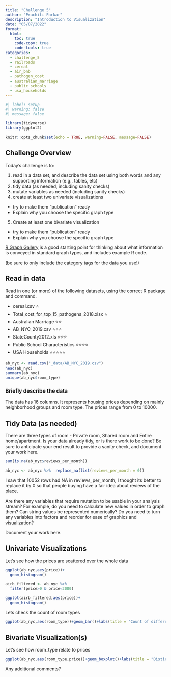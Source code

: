 ```yaml
---
title: "Challenge 5"
author: "Prachiti Parkar"
description: "Introduction to Visualization"
date: "05/07/2022"
format:
  html:
    toc: true
    code-copy: true
    code-tools: true
categories:
  - challenge_5
  - railroads
  - cereal
  - air_bnb
  - pathogen_cost
  - australian_marriage
  - public_schools
  - usa_households
---
```


```r
#| label: setup
#| warning: false
#| message: false

library(tidyverse)
library(ggplot2)

knitr::opts_chunk$set(echo = TRUE, warning=FALSE, message=FALSE)
```

## Challenge Overview

Today's challenge is to:

1)  read in a data set, and describe the data set using both words and any supporting information (e.g., tables, etc)
2)  tidy data (as needed, including sanity checks)
3)  mutate variables as needed (including sanity checks)
4)  create at least two univariate visualizations
   - try to make them "publication" ready
   - Explain why you choose the specific graph type
5)  Create at least one bivariate visualization
   - try to make them "publication" ready
   - Explain why you choose the specific graph type

[R Graph Gallery](https://r-graph-gallery.com/) is a good starting point for thinking about what information is conveyed in standard graph types, and includes example R code.

(be sure to only include the category tags for the data you use!)

## Read in data

Read in one (or more) of the following datasets, using the correct R package and command.

-   cereal.csv ⭐
-   Total_cost_for_top_15_pathogens_2018.xlsx ⭐
-   Australian Marriage ⭐⭐ 
-   AB_NYC_2019.csv ⭐⭐⭐
-   StateCounty2012.xls ⭐⭐⭐
-   Public School Characteristics ⭐⭐⭐⭐ 
-   USA Households ⭐⭐⭐⭐⭐

```r

ab_nyc <- read.csv("_data/AB_NYC_2019.csv")
head(ab_nyc)
summary(ab_nyc)
unique(ab_nyc$room_type)
```

### Briefly describe the data
The data has 16 columns. It represents housing prices depending on mainly neighborhood groups and room type. The prices range from 0 to 10000. 

## Tidy Data (as needed)
There are three types of room - Private room, Shared room and Entire home/apartment.
Is your data already tidy, or is there work to be done? Be sure to anticipate your end result to provide a sanity check, and document your work here.

```r

sum(is.na(ab_nyc$reviews_per_month))

ab_nyc <- ab_nyc %>%  replace_na(list(reviews_per_month = 0))
```
 
I saw that 10052 rows had NA in reviews_per_month, I thought its better to replace it by 0 so that people buying have a fair idea about reviews of the place. 


Are there any variables that require mutation to be usable in your analysis stream? For example, do you need to calculate new values in order to graph them? Can string values be represented numerically? Do you need to turn any variables into factors and reorder for ease of graphics and visualization?

Document your work here.






## Univariate Visualizations
Let's see how the prices are scattered over the whole data
```r
ggplot(ab_nyc,aes(price))+
  geom_histogram()

airb_filtered <- ab_nyc %>%
  filter(price>0 & price<2000)

ggplot(airb_filtered,aes(price))+
  geom_histogram()
```

Lets check the count of room types 
```r


ggplot(ab_nyc,aes(room_type))+geom_bar()+labs(title = "Count of different type of rooms")

```
## Bivariate Visualization(s)

Let's see how room_type relate to prices
```r
ggplot(ab_nyc,aes(room_type,price))+geom_boxplot()+labs(title = "Distirbution of prices of air bnb accross different prices")
```
Any additional comments?
